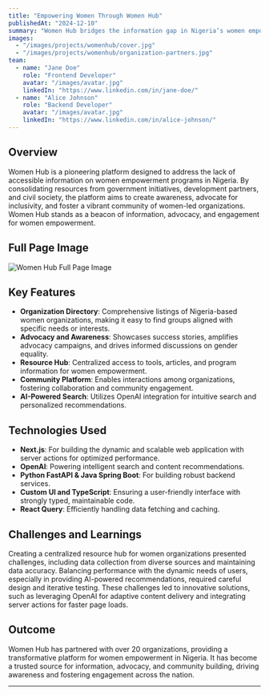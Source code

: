 ```yaml
---
title: "Empowering Women Through Women Hub"
publishedAt: "2024-12-10"
summary: "Women Hub bridges the information gap in Nigeria’s women empowerment programs, providing a centralized resource hub for advocacy, awareness, and community engagement."
images:
  - "/images/projects/womenhub/cover.jpg"
  - "/images/projects/womenhub/organization-partners.jpg"
team:
  - name: "Jane Doe"
    role: "Frontend Developer"
    avatar: "/images/avatar.jpg"
    linkedIn: "https://www.linkedin.com/in/jane-doe/"
  - name: "Alice Johnson"
    role: "Backend Developer"
    avatar: "/images/avatar.jpg"
    linkedIn: "https://www.linkedin.com/in/alice-johnson/"
---
```


## Overview

Women Hub is a pioneering platform designed to address the lack of accessible information on women empowerment programs in Nigeria. By consolidating resources from government initiatives, development partners, and civil society, the platform aims to create awareness, advocate for inclusivity, and foster a vibrant community of women-led organizations. Women Hub stands as a beacon of information, advocacy, and engagement for women empowerment.

## Full Page Image

![Women Hub Full Page Image](/images/projects/womenhub/full-page.jpg)

## Key Features

- **Organization Directory**: Comprehensive listings of Nigeria-based women organizations, making it easy to find groups aligned with specific needs or interests.
- **Advocacy and Awareness**: Showcases success stories, amplifies advocacy campaigns, and drives informed discussions on gender equality.
- **Resource Hub**: Centralized access to tools, articles, and program information for women empowerment.
- **Community Platform**: Enables interactions among organizations, fostering collaboration and community engagement.
- **AI-Powered Search**: Utilizes OpenAI integration for intuitive search and personalized recommendations.

## Technologies Used

- **Next.js**: For building the dynamic and scalable web application with server actions for optimized performance.
- **OpenAI**: Powering intelligent search and content recommendations.
- **Python FastAPI & Java Spring Boot**: For building robust backend services.
- **Custom UI and TypeScript**: Ensuring a user-friendly interface with strongly typed, maintainable code.
- **React Query**: Efficiently handling data fetching and caching.

## Challenges and Learnings

Creating a centralized resource hub for women organizations presented challenges, including data collection from diverse sources and maintaining data accuracy. Balancing performance with the dynamic needs of users, especially in providing AI-powered recommendations, required careful design and iterative testing. These challenges led to innovative solutions, such as leveraging OpenAI for adaptive content delivery and integrating server actions for faster page loads.

## Outcome

Women Hub has partnered with over 20 organizations, providing a transformative platform for women empowerment in Nigeria. It has become a trusted source for information, advocacy, and community building, driving awareness and fostering engagement across the nation.

---
